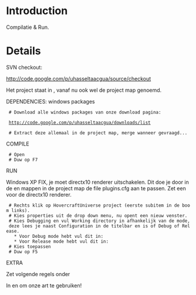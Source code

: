 = Introduction =

Compilatie & Run.


= Details =

SVN checkout:

http://code.google.com/p/uhasseltaacgua/source/checkout

Het project staat in {{{"trunk\HovercraftUniverse"}}}, vanaf nu ook wel de project map genoemd.

DEPENDENCIES: windows packages

  # Download alle windows packages van onze download pagina:

  http://code.google.com/p/uhasseltaacgua/downloads/list

  # Extract deze allemaal in de project map, merge wanneer gevraagd...

COMPILE

  # Open {{{trunk\HovercraftUniverse\HovercraftUniverse.sln}}}
  # Duw op F7

RUN

Windows XP FIX, je moet directx10 renderer uitschakelen.
Dit doe je door in de {{{bin\debug}}} en {{{bin\release}}} mappen in de project map
de file plugins.cfg aan te passen. Zet een {{{#}}} voor de directx10 renderer.


  # Rechts klik op HovercraftUniverse project (eerste subitem in de boom links).
  # Kies properties uit de drop down menu, nu opent een nieuw venster.
  # Kies Debugging en vul Working directory in afhankelijk van de mode, deze lees je naast Configuration in de titelbar en is of Debug of Release.
    * Voor Debug mode hebt vul dit in: {{{$(SolutionDir)bin\debug}}}
    * Voor Release mode hebt vul dit in: {{{$(SolutionDir)bin\release}}}
  # Kies toepassen
  # Duw op F5

EXTRA

Zet volgende regels onder {{{Zip=../../media/packs/skybox.zip}}}

{{{FileSystem=../../../art/materials}}}
{{{FileSystem=../../../art/materials/scripts}}}
{{{FileSystem=../../../art/materials/textures}}}
{{{FileSystem=../../../art/models}}}

In {{{$(SolutionDir)bin\debug\resource.cfg}}} en {{{$(SolutionDir)bin\release\resource.cfg}}} om onze art te gebruiken!
